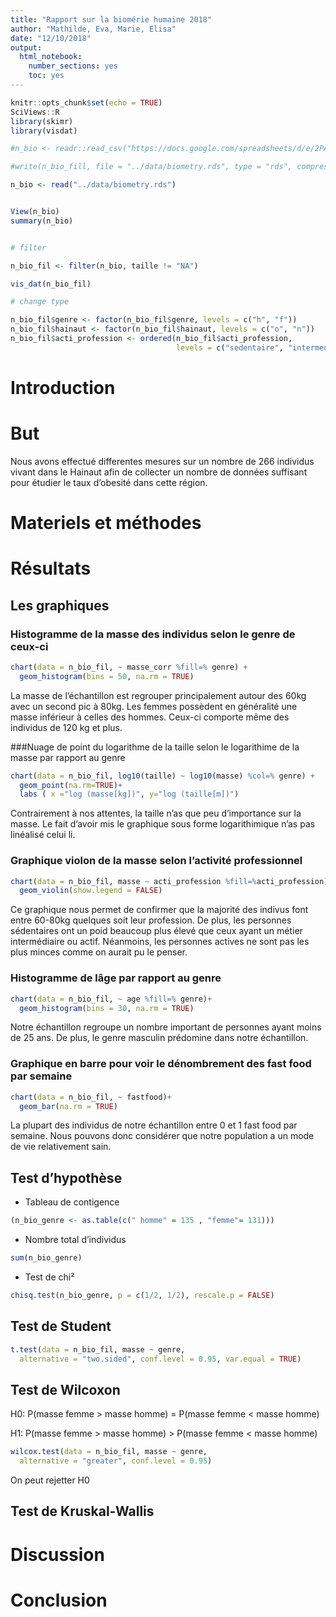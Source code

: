 ```yaml
---
title: "Rapport sur la biomérie humaine 2018"
author: "Mathilde, Eva, Marie, Elisa"
date: "12/10/2018"
output: 
  html_notebook:
    number_sections: yes
    toc: yes
---
```


```r
knitr::opts_chunk$set(echo = TRUE)
SciViews::R
library(skimr)
library(visdat)
```


```r
#n_bio <- readr::read_csv("https://docs.google.com/spreadsheets/d/e/2PACX-1vQoVtSWbENWzxbALxD0qyNDqxV4uSYqzLCtJgcNGE7ciT6nkWOjA9b6dMBHaSUY8Nw5f-mSpUEeN-3S/pub?output=csv", locale = locale(decimal_mark = ","))

#write(n_bio_fill, file = "../data/biometry.rds", type = "rds", compress = "xz")

n_bio <- read("../data/biometry.rds")


View(n_bio)
summary(n_bio)


# filter

n_bio_fil <- filter(n_bio, taille != "NA")

vis_dat(n_bio_fil)

# change type

n_bio_fil$genre <- factor(n_bio_fil$genre, levels = c("h", "f"))
n_bio_fil$hainaut <- factor(n_bio_fil$hainaut, levels = c("o", "n"))
n_bio_fil$acti_profession <- ordered(n_bio_fil$acti_profession,
                                     levels = c("sedentaire", "intermediaire", "actif"))

```

# Introduction
 
 
 
# But 

 Nous avons effectué differentes mesures sur un nombre de 266 individus vivant dans le Hainaut afin de collecter un nombre de données suffisant pour étudier  le taux d'obesité dans cette région.

# Materiels et méthodes 
 
 

# Résultats
## Les graphiques
### Histogramme de la masse des individus selon le genre de ceux-ci
```r
chart(data = n_bio_fil, ~ masse_corr %fill=% genre) +
  geom_histogram(bins = 50, na.rm = TRUE)
```

La masse de l'échantillon est regrouper principalement autour des 60kg avec un second pic à 80kg. Les femmes possèdent en généralité une masse inférieur à celles des hommes. Ceux-ci comporte même des individus de 120 kg et plus.


###Nuage de point du logarithme de la taille selon le logarithime de la masse par rapport au genre
```r
chart(data = n_bio_fil, log10(taille) ~ log10(masse) %col=% genre) +
  geom_point(na.rm=TRUE)+
  labs ( x ="log (masse[kg])", y="log (taille[m])")
```

Contrairement à nos attentes, la taille n'as que peu d'importance sur la masse. Le fait d'avoir mis le graphique sous forme logarithimique n'as pas linéalisé celui li. 

### Graphique violon de la masse selon l'activité professionnel

```r
chart(data = n_bio_fil, masse ~ acti_profession %fill=%acti_profession) +
  geom_violin(show.legend = FALSE)
```

Ce graphique nous permet de confirmer que la majorité des indivus font entre 60-80kg quelques soit leur profession. De plus, les personnes sédentaires ont un poid beaucoup plus élevé que ceux ayant un métier intermédiaire ou actif. Néanmoins, les personnes actives ne sont pas les plus minces comme on aurait pu le penser.

### Histogramme de lâge par rapport au genre

```r
chart(data = n_bio_fil, ~ age %fill=% genre)+
  geom_histogram(bins = 30, na.rm = TRUE)
```

Notre échantillon regroupe un nombre important de personnes ayant moins de 25 ans. De plus, le genre masculin prédomine dans notre échantillon.


### Graphique en barre pour voir le dénombrement des fast food par semaine

```r
chart(data = n_bio_fil, ~ fastfood)+
  geom_bar(na.rm = TRUE)
```
La plupart des individus de notre échantillon entre 0 et 1 fast food par semaine. Nous pouvons donc considérer que notre population a un mode de vie relativement sain.



## Test d'hypothèse

* Tableau de contigence
```r
(n_bio_genre <- as.table(c(" homme" = 135 , "femme"= 131)))
```

* Nombre total d'individus
```r
sum(n_bio_genre)
```
 
 * Test de chi²
 
```r
chisq.test(n_bio_genre, p = c(1/2, 1/2), rescale.p = FALSE)
```

## Test de Student

```r
t.test(data = n_bio_fil, masse ~ genre,
  alternative = "two.sided", conf.level = 0.95, var.equal = TRUE)
```

## Test de Wilcoxon

H0: P(masse femme > masse homme) = P(masse femme < masse homme)

H1: P(masse femme > masse homme) > P(masse femme < masse homme)


```r
wilcox.test(data = n_bio_fil, masse ~ genre,
  alternative = "greater", conf.level = 0.95)
```

On peut rejetter H0


## Test de Kruskal-Wallis

# Discussion

# Conclusion



